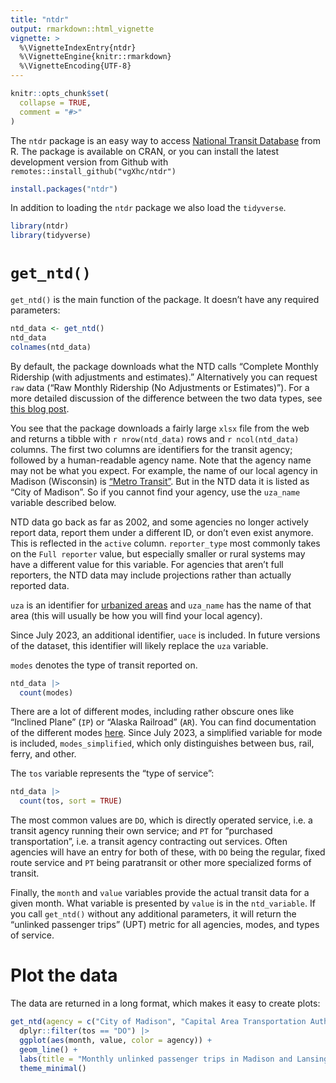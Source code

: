 ```yaml
---
title: "ntdr"
output: rmarkdown::html_vignette
vignette: >
  %\VignetteIndexEntry{ntdr}
  %\VignetteEngine{knitr::rmarkdown}
  %\VignetteEncoding{UTF-8}
---
```


```r
knitr::opts_chunk$set(
  collapse = TRUE,
  comment = "#>"
)
```

The ``ntdr`` package is an easy way to access [National Transit Database](https://www.transit.dot.gov/ntd/ntd-data) from R. The package is available on CRAN, or you can install the latest development version from Github with `remotes::install_github("vgXhc/ntdr")`

```r
install.packages("ntdr")
```

In addition to loading the `ntdr` package we also load the `tidyverse`.

```r
library(ntdr)
library(tidyverse)
```

# `get_ntd()`
`get_ntd()` is the main function of the package. It doesn't have any required parameters:

```r
ntd_data <- get_ntd()
ntd_data
colnames(ntd_data)
```

By default, the package downloads what the NTD calls "Complete Monthly Ridership (with adjustments and estimates)." Alternatively you can request `raw` data ("Raw Monthly Ridership (No Adjustments or Estimates)"). For a more detailed discussion of the difference between the two data types, see [this blog post](https://haraldkliems.netlify.app/posts/2023-03-26-understanding-adjusted-data-in-the-national-transit-database/).

You see that the package downloads a fairly large `xlsx` file from the web and returns a tibble with `r nrow(ntd_data)` rows and `r ncol(ntd_data)` columns. The first two columns are identifiers for the transit agency; followed by a human-readable agency name. Note that the agency name may not be what you expect. For example, the name of our local agency in Madison (Wisconsin) is ["Metro Transit"](https://www.cityofmadison.com/metro). But in the NTD data it is listed as "City of Madison". So if you cannot find your agency, use the `uza_name` variable described below.

NTD data go back as far as 2002, and some agencies no longer actively report data, report them under a different ID, or don't even exist anymore. This is reflected in the `active` column. `reporter_type` most commonly takes on the `Full reporter` value, but especially smaller or rural systems may have a different value for this variable. For agencies that aren't full reporters, the NTD data may include projections rather than actually reported data. 

`uza` is an identifier for [urbanized areas](https://www.fhwa.dot.gov/planning/census_issues/urbanized_areas_and_mpo_tma/faq/page01.cfm#q2) and `uza_name` has the name of that area (this will usually be how you will find your local agency). 

Since July 2023, an additional identifier, `uace` is included. In future versions of the dataset, this identifier will likely replace the `uza` variable.

`modes` denotes the type of transit reported on. 

```r
ntd_data |>
  count(modes)
```

There are a lot of different modes, including rather obscure ones like "Inclined Plane" (`IP`) or "Alaska Railroad" (`AR`). You can find documentation of the different modes [here](https://ftis.org/iNTD-Urban/modes.pdf). Since July 2023, a simplified variable for mode is included, `modes_simplified`, which only distinguishes between bus, rail, ferry, and other.

The `tos` variable represents the "type of service":

```r
ntd_data |>
  count(tos, sort = TRUE)
```

The most common values are `DO`, which is directly operated service, i.e. a transit agency running their own service; and `PT` for "purchased transportation", i.e. a transit agency contracting out services. Often agencies will have an entry for both of these, with `DO` being the regular, fixed route service and `PT` being paratransit or other more specialized forms of transit.

Finally, the `month` and `value` variables provide the actual transit data for a given month. What variable is presented by `value` is in the `ntd_variable`. If you call `get_ntd()` without any additional parameters, it will return the "unlinked passenger trips" (UPT) metric for all agencies, modes, and types of service.


# Plot the data
The data are returned in a long format, which makes it easy to create plots:

```r
get_ntd(agency = c("City of Madison", "Capital Area Transportation Authority"), modes = "MB") |>
  dplyr::filter(tos == "DO") |>
  ggplot(aes(month, value, color = agency)) +
  geom_line() +
  labs(title = "Monthly unlinked passenger trips in Madison and Lansing") +
  theme_minimal()
```



